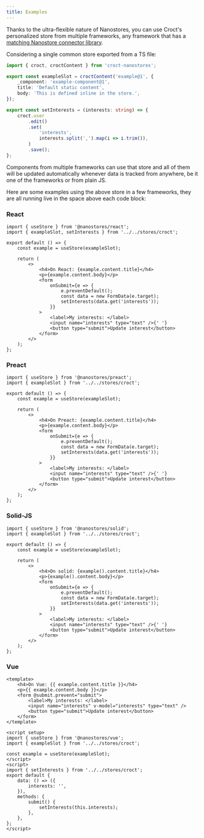 ```yaml
---
title: Examples
---
```


Thanks to the ultra-flexible nature of Nanostores, you can use Croct's personalized store from multiple frameworks, any framework that has a [matching Nanostore connector library](https://github.com/nanostores).

Considering a single common store exported from a TS file:

```ts title="src/stores/croct.ts"
import { croct, croctContent } from 'croct-nanostores';

export const exampleSlot = croctContent('example@1', {
    _component: 'example-component@1',
    title: 'Default static content',
    body: 'This is defined inline in the store.',
});

export const setInterests = (interests: string) => {
    croct.user
        .edit()
        .set(
            'interests',
            interests.split(',').map(i => i.trim()),
        )
        .save();
};
```

Components from multiple frameworks can use that store and all of them will be updated automatically whenever data is tracked from anywhere, be it one of the frameworks or from plain JS.

Here are some examples using the above store in a few frameworks, they are all running live in the space above each code block:

### React

```tsx live title="src/components/react/Example.tsx" exampleSuffix=.react jsxImport=react props={{ "client:only": "react" }}
import { useStore } from '@nanostores/react';
import { exampleSlot, setInterests } from '../../stores/croct';

export default () => {
    const example = useStore(exampleSlot);

    return (
        <>
            <h4>On React: {example.content.title}</h4>
            <p>{example.content.body}</p>
            <form
                onSubmit={e => {
                    e.preventDefault();
                    const data = new FormData(e.target);
                    setInterests(data.get('interests'));
                }}
            >
                <label>My interests: </label>
                <input name="interests" type="text" />{' '}
                <button type="submit">Update interest</button>
            </form>
        </>
    );
};
```

### Preact

```tsx live title="src/components/Example.tsx" exampleSuffix=.preact jsxImport=preact props={{ "client:only": "preact" }}
import { useStore } from '@nanostores/preact';
import { exampleSlot } from '../../stores/croct';

export default () => {
    const example = useStore(exampleSlot);

    return (
        <>
            <h4>On Preact: {example.content.title}</h4>
            <p>{example.content.body}</p>
            <form
                onSubmit={e => {
                    e.preventDefault();
                    const data = new FormData(e.target);
                    setInterests(data.get('interests'));
                }}
            >
                <label>My interests: </label>
                <input name="interests" type="text" />{' '}
                <button type="submit">Update interest</button>
            </form>
        </>
    );
};
```

### Solid-JS

```tsx live title="src/components/Example.tsx" exampleSuffix=.solid jsxImport=solid props={{ "client:only": "solid" }}
import { useStore } from '@nanostores/solid';
import { exampleSlot } from '../../stores/croct';

export default () => {
    const example = useStore(exampleSlot);

    return (
        <>
            <h4>On solid: {example().content.title}</h4>
            <p>{example().content.body}</p>
            <form
                onSubmit={e => {
                    e.preventDefault();
                    const data = new FormData(e.target);
                    setInterests(data.get('interests'));
                }}
            >
                <label>My interests: </label>
                <input name="interests" type="text" />{' '}
                <button type="submit">Update interest</button>
            </form>
        </>
    );
};
```

### Vue

```vue live title="src/components/Example.vue" props={{ "client:only": "vue" }}
<template>
    <h4>On Vue: {{ example.content.title }}</h4>
    <p>{{ example.content.body }}</p>
    <form @submit.prevent="submit">
        <label>My interests: </label>
        <input name="interests" v-model="interests" type="text" />
        <button type="submit">Update interest</button>
    </form>
</template>

<script setup>
import { useStore } from '@nanostores/vue';
import { exampleSlot } from '../../stores/croct';

const example = useStore(exampleSlot);
</script>
<script>
import { setInterests } from '../../stores/croct';
export default {
    data: () => ({
        interests: '',
    }),
    methods: {
        submit() {
            setInterests(this.interests);
        },
    },
};
</script>
```
